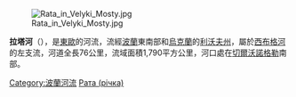 {{Unreferenced|time=2015-09-22T01:31:35+00:00}}
[[Image:Rata_in_Velyki_Mosty.jpg|right]]

'''拉塔河'''（{{lang-uk|Рата}}），是[[東歐|東歐]]的河流，流經[[波蘭|波蘭]]東南部和[[烏克蘭|烏克蘭]]的[[利沃夫州|利沃夫州]]，屬於[[西布格河|西布格河]]的左支流，河道全長76公里，流域面積1,790平方公里，河口處在[[切爾沃諾格勒|切爾沃諾格勒]]南部。

[[Category:波蘭河流|Category:波蘭河流]]
[[Category:利沃夫州河流|Рата (річка)]]


{{Poland-geo-stub}}
{{Ukraine-river-stub}}